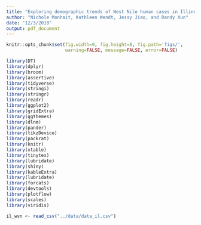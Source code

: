 ```yaml
---
title: "Exploring demographic trends of West Nile human cases in Illinois"
author: "Nichole Monhait, Kathleen Wendt, Jessy Jiao, and Randy Xun"
date: "12/3/2018"
output: pdf_document
---
```


```r
knitr::opts_chunk$set(fig.width=9, fig.height=8, fig.path='figs/',
                      warning=FALSE, message=FALSE, error=FALSE)
```


```r
library(DT)
library(dplyr)
library(broom)
library(assertive)
library(tidyverse)
library(stringi)
library(stringr)
library(readr)
library(ggplot2)
library(gridExtra)
library(ggthemes)
library(dlnm)
library(pander)
library(tikzDevice)
library(packrat)
library(knitr)
library(xtable)
library(tinytex)
library(lubridate)
library(shiny)
library(kableExtra)
library(lubridate)
library(forcats)
library(devtools)
library(plotflow)
library(scales)
library(viridis)
```


```r

il_wvn <- read_csv("../data/data_il.csv")

```



